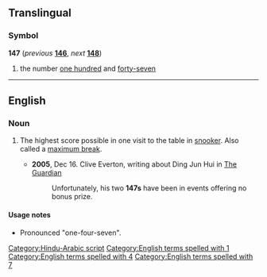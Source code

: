 ==Translingual==

===Symbol===
'''147''' (''previous'' '''[[146]]''', ''next'' '''[[148]]''')

# the number [[one hundred]] and [[forty-seven]]

[[Category:Hindu-Arabic script]]

----

==English==

===Noun===
{{en-noun}}

# {{lb|en|snooker}} The highest score possible in one visit to the table in [[snooker]]. Also called a [[maximum break]].
#* '''2005''', Dec 16. Clive Everton, writing about Ding Jun Hui in [[w:The Guardian|The Guardian]]
#*: Unfortunately, his two '''147s''' have been in events offering no bonus prize.

====Usage notes====
* Pronounced "one-four-seven".

[[Category:English terms spelled with 1]]
[[Category:English terms spelled with 4]]
[[Category:English terms spelled with 7]]
